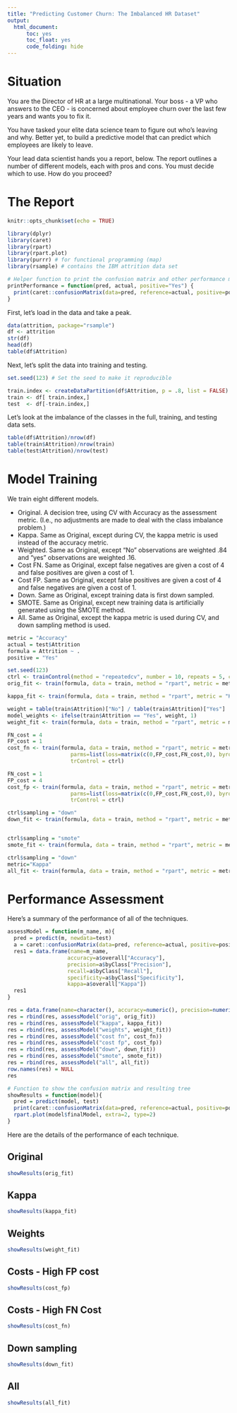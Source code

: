 ---
title: "Predicting Customer Churn: The Imbalanced HR Dataset"
output: 
  html_document:
      toc: yes
      toc_float: yes
      code_folding: hide
---

# Situation

You are the Director of HR at a large multinational. Your boss - a VP who answers to the CEO - is concerned about employee churn over the last few years and wants you to fix it.

You have tasked your elite data science team to figure out who's leaving and why. Better yet, to build a predictive model that can predict which employees are likely to leave. 

Your lead data scientist hands you a report, below. The report outlines a number of different models, each with pros and cons. You must decide which to use. How do you proceed?

# The Report

```{r setup, include=FALSE}
knitr::opts_chunk$set(echo = TRUE)
```


```{r}
library(dplyr)
library(caret)
library(rpart)
library(rpart.plot)
library(purrr) # for functional programming (map)
library(rsample) # contains the IBM attrition data set
```


```{r}
# Helper function to print the confusion matrix and other performance metrics of the models.
printPerformance = function(pred, actual, positive="Yes") {
  print(caret::confusionMatrix(data=pred, reference=actual, positive=positive, dnn=c("Predicted", "Actual")))
}
```

First, let's load in the data and take a peak.

```{r}
data(attrition, package="rsample")
df <- attrition 
str(df)
head(df)
table(df$Attrition)
```

Next, let's split the data into training and testing.

```{r}
set.seed(123) # Set the seed to make it reproducible

train.index <- createDataPartition(df$Attrition, p = .8, list = FALSE)
train <- df[ train.index,]
test  <- df[-train.index,]
```

Let's look at the imbalance of the classes in the full, training, and testing data sets.

```{r}
table(df$Attrition)/nrow(df)
table(train$Attrition)/nrow(train)
table(test$Attrition)/nrow(test)
```


# Model Training

We train eight different models. 

- Original. A decision tree, using CV with Accuracy as the assessment metric. (I.e., no adjustments are made to deal with the class imbalance problem.) 
- Kappa. Same as Original, except during CV, the kappa metric is used instead of the accuracy metric.
- Weighted. Same as Original, except "No" observations are weighted .84 and "yes" observations are weighted .16.
- Cost FN. Same as Original, except false negatives are given a cost of 4 and false positives are given a cost of 1.
- Cost FP. Same as Original, except false positives are given a cost of 4 and false negatives are given a cost of 1.
- Down. Same as Original, except training data is first down sampled.
- SMOTE. Same as Original, except new training data is artificially generated using the SMOTE method.
- All. Same as Original, except the kappa metric is used during CV, and down sampling method is used.

```{r, cache=TRUE}
metric = "Accuracy"
actual = test$Attrition
formula = Attrition ~ .
positive = "Yes"

set.seed(123)
ctrl <- trainControl(method = "repeatedcv", number = 10, repeats = 5, classProbs = FALSE)
orig_fit <- train(formula, data = train, method = "rpart", metric = metric, trControl = ctrl)

kappa_fit <- train(formula, data = train, method = "rpart", metric = "Kappa", trControl = ctrl)

weight = table(train$Attrition)["No"] / table(train$Attrition)["Yes"] 
model_weights <- ifelse(train$Attrition == "Yes", weight, 1)
weight_fit <- train(formula, data = train, method = "rpart", metric = metric, weights=model_weights, trControl = ctrl)

FN_cost = 4
FP_cost = 1
cost_fn <- train(formula, data = train, method = "rpart", metric = metric, 
                    parms=list(loss=matrix(c(0,FP_cost,FN_cost,0), byrow=TRUE, nrow=2)), 
                    trControl = ctrl)

FN_cost = 1
FP_cost = 4
cost_fp <- train(formula, data = train, method = "rpart", metric = metric, 
                    parms=list(loss=matrix(c(0,FP_cost,FN_cost,0), byrow=TRUE, nrow=2)), 
                    trControl = ctrl)

ctrl$sampling = "down"
down_fit <- train(formula, data = train, method = "rpart", metric = metric, trControl = ctrl)


ctrl$sampling = "smote"
smote_fit <- train(formula, data = train, method = "rpart", metric = metric, trControl = ctrl)

ctrl$sampling = "down"
metric="Kappa"
all_fit <- train(formula, data = train, method = "rpart", metric = metric, trControl = ctrl)
```


# Performance Assessment

Here's a summary of the performance of all of the techniques.

```{r}
assessModel = function(m_name, m){
  pred = predict(m, newdata=test)
  a = caret::confusionMatrix(data=pred, reference=actual, positive=positive, dnn=c("Predicted", "Actual"))
  res1 = data.frame(name=m_name, 
                   accuracy=a$overall["Accuracy"], 
                   precision=a$byClass["Precision"],
                   recall=a$byClass["Recall"],
                   specificity=a$byClass["Specificity"],
                   kappa=a$overall["Kappa"])
  res1
}

res = data.frame(name=character(), accuracy=numeric(), precision=numeric(), recall=numeric(), specificity=numeric(), kappa=numeric())
res = rbind(res, assessModel("orig", orig_fit))
res = rbind(res, assessModel("kappa", kappa_fit))
res = rbind(res, assessModel("weights", weight_fit))
res = rbind(res, assessModel("cost fn", cost_fn))
res = rbind(res, assessModel("cost fp", cost_fp))
res = rbind(res, assessModel("down", down_fit))
res = rbind(res, assessModel("smote", smote_fit))
res = rbind(res, assessModel("all", all_fit))
row.names(res) = NULL
res
```


```{r}
# Function to show the confusion matrix and resulting tree
showResults = function(model){
  pred = predict(model, test)
  print(caret::confusionMatrix(data=pred, reference=actual, positive=positive, dnn=c("Predicted", "Actual")))
  rpart.plot(model$finalModel, extra=2, type=2)
}
```

Here are the details of the performance of each technique.

## Original

```{r}
showResults(orig_fit)
```

## Kappa

```{r}
showResults(kappa_fit)
```

## Weights

```{r}
showResults(weight_fit)
```

## Costs - High FP cost

```{r}
showResults(cost_fp)
```

## Costs - High FN Cost

```{r}
showResults(cost_fn)
```

## Down sampling

```{r}
showResults(down_fit)
```

## All

```{r}
showResults(all_fit)
```

